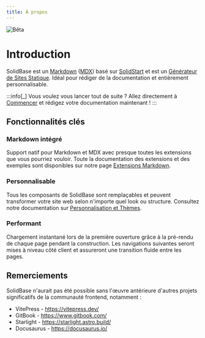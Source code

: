 ```yaml
---
title: À propos
---
```


![Bêta](../../../../assets/beta.png)

# Introduction

SolidBase est un [Markdown](https://www.wikiwand.com/fr/articles/Markdown) ([MDX](https://mdxjs.com/)) basé sur [SolidStart](https://start.solidjs.com/) et est un [Générateur de Sites Statique](https://www.wikiwand.com/fr/articles/Générateur_de_site_statique).
Idéal pour rédiger de la documentation et entièrement personnalisable.

:::info[_]
Vous voulez vous lancer tout de suite ? Allez directement à [Commencer](./getting-started) et rédigez votre documentation maintenant !
:::

## Fonctionnalités clés

### Markdown intégré

Support natif pour Markdown et MDX avec presque toutes les extensions que vous pourriez vouloir. Toute la documentation des extensions et des exemples sont disponibles sur notre page [Extensions Markdown](./md-extentions).

### Personnalisable

Tous les composants de SolidBase sont remplaçables et peuvent transformer votre site web selon n'importe quel look ou structure. Consultez notre documentation sur [Personnalisation et Thèmes](./customization).

### Performant

Chargement instantané lors de la première ouverture grâce à la pré-rendu de chaque page pendant la construction. Les navigations suivantes seront mises à niveau côté client et assureront une transition fluide entre les pages.

## Remerciements

SolidBase n'aurait pas été possible sans l'œuvre antérieure d'autres projets significatifs de la communauté frontend, notamment :

- VitePress - https://vitepress.dev/
- GitBook - https://www.gitbook.com/
- Starlight - https://starlight.astro.build/
- Docusaurus - https://docusaurus.io/
